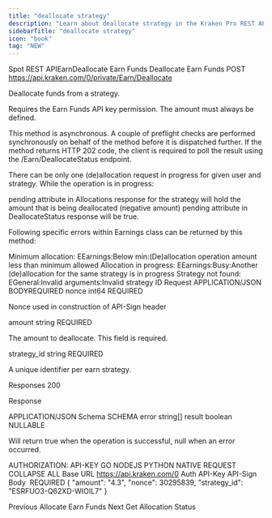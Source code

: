 ```yaml
---
title: "deallocate strategy"
description: "Learn about deallocate strategy in the Kraken Pro REST API."
sidebarTitle: "deallocate strategy"
icon: "book"
tag: "NEW"
---
```

Spot REST APIEarnDeallocate Earn Funds
Deallocate Earn Funds
POST
https://api.kraken.com/0/private/Earn/Deallocate

Deallocate funds from a strategy.

Requires the Earn Funds API key permission. The amount must always be defined.

This method is asynchronous. A couple of preflight checks are performed synchronously on behalf of the method before it is dispatched further. If the method returns HTTP 202 code, the client is required to poll the result using the /Earn/DeallocateStatus endpoint.

There can be only one (de)allocation request in progress for given user and strategy. While the operation is in progress:

pending attribute in Allocations response for the strategy will hold the amount that is being deallocated (negative amount)
pending attribute in DeallocateStatus response will be true.

Following specific errors within Earnings class can be returned by this method:

Minimum allocation: EEarnings:Below min:(De)allocation operation amount less than minimum allowed
Allocation in progress: EEarnings:Busy:Another (de)allocation for the same strategy is in progress
Strategy not found: EGeneral:Invalid arguments:Invalid strategy ID
Request​
APPLICATION/JSON
BODYREQUIRED
nonce
int64
REQUIRED

Nonce used in construction of API-Sign header

amount
string
REQUIRED

The amount to deallocate. This field is required.

strategy_id
string
REQUIRED

A unique identifier per earn strategy.

Responses​
200

Response

APPLICATION/JSON
Schema
SCHEMA
error
string[]
result
boolean
NULLABLE

Will return true when the operation is successful, null when an error occurred.

AUTHORIZATION: API-KEY
GO
NODEJS
PYTHON
NATIVE
REQUEST
COLLAPSE ALL
Base URL
https://api.kraken.com/0
Auth
API-Key
API-Sign
Body
 REQUIRED
{
  "amount": "4.3",
  "nonce": 30295839,
  "strategy_id": "ESRFUO3-Q62XD-WIOIL7"
}

Previous
Allocate Earn Funds
Next
Get Allocation Status